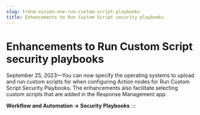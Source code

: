 ```yaml
---
slug: trend-vision-one-run-custom-script-playbooks
title: Enhancements to Run Custom Script security playbooks
---
```

# Enhancements to Run Custom Script security playbooks

September 25, 2023—You can now specify the operating systems to upload and run custom scripts for when configuring Action nodes for Run Custom Script Security Playbooks. The enhancements also facilitate selecting custom scripts that are added in the Response Management app.

**Workflow and Automation → Security Playbooks**
:::
